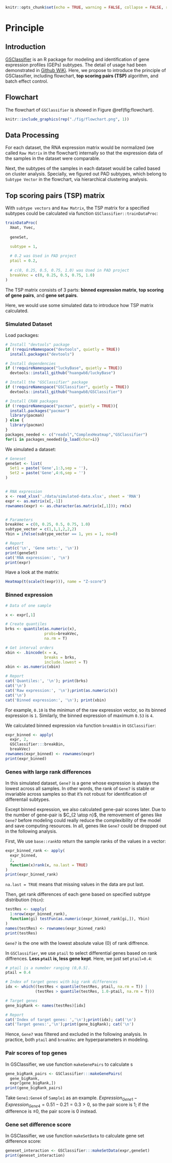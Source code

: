 

```r
knitr::opts_chunk$set(echo = TRUE, warning = FALSE, collapse = FALSE, results = 'hold', comment='#')
```

# Principle


## Introduction

[GSClassifier](https://github.com/huangwb8/GSClassifier) is an R package for modeling and identification of gene expression profiles (GEPs) subtypes. The detail of usage had been demonstrated in [Github WiKi](https://github.com/huangwb8/GSClassifier/wiki). Here, we propose to introduce the principle of GSClassifier, including flowchart, **top scoring pairs (TSP)** algorithm, and batch effect control.

## Flowchart

The flowchart of `GSClassifier` is showed in Figure \@ref(fig:flowchart).

```r
knitr::include_graphics(rep("./fig/flowchart.png", 1))
```


## Data Processing

For each dataset, the RNA expression matrix would be normalized (we called `Raw Matrix` in the flowchart) internally so that the expression data of the samples in the dataset were comparable. 

Next, the subtypes of the samples in each dataset would be called based on cluster analysis. Specially, we figured out PAD subtypes, which belong to `Subtype Vector` in the flowchart, via hierarchical clustering analysis.

## Top scoring pairs (TSP) matrix

With `subtype vectors` and `Raw Matrix`, the TSP matrix for a specified subtypes could be calculated via function `GSClassifier::trainDataProc`:

```r
trainDataProc(
  Xmat, Yvec,
  
  geneSet, 

  subtype = 1, 
  
  # 0.2 was Used in PAD project
  ptail = 0.2,
  
  # c(0, 0.25, 0.5, 0.75, 1.0) was Used in PAD project
  breakVec = c(0, 0.25, 0.5, 0.75, 1.0)
)
```

The TSP matrix consists of 3 parts: **binned expression matrix**, **top scoring of gene pairs**, and **gene set pairs**.

Here, we would use some simulated data to introduce how TSP matrix calculated.

### Simulated Dataset

Load packages:

```r

# Install "devtools" package
if (!requireNamespace("devtools", quietly = TRUE))
  install.packages("devtools")

# Install dependencies
if (!requireNamespace("luckyBase", quietly = TRUE))
  devtools::install_github("huangwb8/luckyBase")

# Install the "GSClassifier" package
if (!requireNamespace("GSClassifier", quietly = TRUE))
  devtools::install_github("huangwb8/GSClassifier")

# Install CRAN packages
if (!requireNamespace("pacman", quietly = TRUE)){
  install.packages("pacman")
  library(pacman)
} else {
  library(pacman)
}
packages_needed <- c("readxl","ComplexHeatmap","GSClassifier")
for(i in packages_needed){p_load(char=i)}

```

We simulated a dataset:

```r

# Geneset
geneSet <- list(
  Set1 = paste('Gene',1:3,sep = ''),
  Set2 = paste('Gene',4:6,sep = '')
)


# RNA expression
x <- read_xlsx('./data/simulated-data.xlsx', sheet = 'RNA')
expr <- as.matrix(x[,-1])
rownames(expr) <- as.character(as.matrix(x[,1])); rm(x)


# Parameters
breakVec = c(0, 0.25, 0.5, 0.75, 1.0)
subtype_vector = c(1,1,1,2,2,2)
Ybin = ifelse(subtype_vector == 1, yes = 1, no=0)

# Report
cat(c('\n', 'Gene sets:', '\n'))
print(geneSet)
cat('RNA expression:', '\n')
print(expr)

```
Have a look at the matrix:

```r
Heatmap(t(scale(t(expr))), name = "Z-score")
```

### Binned expression

```r

# Data of one sample

x <- expr[,1]

# Create quantiles  
brks <- quantile(as.numeric(x), 
                 probs=breakVec, 
                 na.rm = T)

# Get interval orders
xbin <- .bincode(x = x, 
                 breaks = brks, 
                 include.lowest = T)
xbin <- as.numeric(xbin)

# Report
cat('Quantiles:', '\n'); print(brks)
cat('\n')
cat('Raw expression:', '\n');print(as.numeric(x))
cat('\n')
cat('Binned expression:', '\n'); print(xbin)
```
For example, `0.10` is the minimun of the raw expression vector, so its binned expression is `1`. Similarly, the binned expression of maximum `0.53` is `4`.  

We calculated binned expression via function `breakBin` in `GSClassifier`:

```r
expr_binned <- apply(
  expr, 2, 
  GSClassifier:::breakBin,
  breakVec)
rownames(expr_binned) <- rownames(expr)
print(expr_binned)
```

### Genes with large rank differences

In this simulated dataset, `Gene7` is a gene whose expression is always the lowest across all samples. In other words, the rank of `Gene7` is stable or invariable across samples so that it's not robust for identification of differentail subtypes. 

Except binned expression, we also calculated gene-pair scores later. Due to the number of gene-pair is $C_{2 \atop n}$, the removement of genes like `Gene7` before modeling could really reduce the complexibility of the model and save computing resources. In all, genes like `Gene7` could be dropped out in the following analysis.

First, We use `base::rank`to return the sample ranks of the values in a vector:

```r
expr_binned_rank <- apply(
  expr_binned, 
  2, 
  function(x)rank(x, na.last = TRUE)
)
print(expr_binned_rank)
```
`na.last = TRUE` means that missing values in the data are put last.

Then, get rank differences of each gene based on specified subtype distribution (`Ybin`):

```r
testRes <- sapply(
  1:nrow(expr_binned_rank), 
  function(gi) testFun(as.numeric(expr_binned_rank[gi,]), Ybin)
)
names(testRes) <- rownames(expr_binned_rank)
print(testRes)
```

`Gene7` is the one with the lowest absolute value (0) of rank diffrence.

In `GSClassifier`, we use `ptail` to select differential genes based on rank diffrences. **Less `ptail` is, less gene kept**. Here, we just set `ptail=0.4`:

```r

# ptail is a numeber ranging (0,0.5].
ptail = 0.4

# Index of target genes with big rank differences
idx <- which((testRes < quantile(testRes, ptail, na.rm = T)) | 
             (testRes > quantile(testRes, 1.0-ptail, na.rm = T)))

# Target genes
gene_bigRank <- names(testRes)[idx]

# Report
cat('Index of target genes: ','\n');print(idx); cat('\n')
cat('Target genes:','\n');print(gene_bigRank); cat('\n')
```
Hence, `Gene7` was filtered and excluded in the following analysis. In practice, both `ptail` and `breakVec` are hyperparameters in modeling.

### Pair scores of top genes

In GSClassifier, we use function `makeGenePairs` to calculate s

```r
gene_bigRank_pairs <- GSClassifier:::makeGenePairs(
  gene_bigRank, 
  expr[gene_bigRank,])
print(gene_bigRank_pairs)
```
Take `Gene1:Gene4` of `Sample1` as an example. $Expression_{Gene1} - Expression_{Gene4} = 0.51-0.21 = 0.3 > 0$, so the pair score is 1; if the difference is ≤0, the pair score is 0 instead.

### Gene set difference score

In GSClassifier, we use function `makeSetData` to calculate gene set difference score:

```r
geneset_interaction <- GSClassifier:::makeSetData(expr,geneSet)
print(geneset_interaction)
```





















